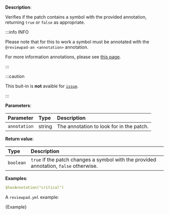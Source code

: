 
**Description**:

Verifies if the patch contains a symbol with the provided annotation, returning `true` or `false` as appropriate.

:::info INFO

Please note that for this to work a symbol must be annotated with the `@reviewpad-an <annotation>` annotation.

For more information annotations, please see [this page](/guides/annotations).

:::

:::caution

This buit-in is **not** avaible for [`issue`](/guides/syntax#workflow).

:::

**Parameters**:

| Parameter    | Type   | Description                              |
| :----------- | :----- | :--------------------------------------- |
| `annotation` | string | The annotation to look for in the patch. |

**Return value**:

| Type      | Description                                                                           |
| :-------- | :------------------------------------------------------------------------------------ |
| `boolean` | `true` if the patch changes a symbol with the provided annotation, `false` otherwise. |

**Examples**:

```yml
$hasAnnotation("critical")
```

A `reviewpad.yml` example:

<CodeBlock language="yml">{Example}</CodeBlock>
